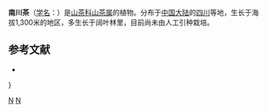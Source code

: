 {{Speciesbox 
| taxon = Camellia nanchuanica
| authority =  Chang
}}

'''南川茶'''（[[学名|学名]]：{{lang|la|''Camellia nanchuanica''}}）是[[山茶科|山茶科]][[山茶属|山茶属]]的植物。分布于[[中国大陆|中国大陆]]的[[四川|四川]]等地，生长于海拔1,300米的地区，多生长于阔叶林里，目前尚未由人工引种栽培。

== 参考文献 ==
<div class="references-small">
* {{cite web| url =http://www.bioinfo.cn/db05/KmzwSpecies.php?action=view&id=28988| title =南川茶| work =《中国高等植物数据库全库》| publisher =中国科学院微生物研究所| author =昆明植物研究所| accessdate =2009-02-26| deadurl =yes| archiveurl =https://web.archive.org/web/20160305060810/http://www.bioinfo.cn/db05/KmzwSpecies.php?action=view&id=28988| archivedate =2016-03-05}}
</div>
{{Taxonbar|from=Q10907724}}

[[Category:山茶属|N]]
[[Category:四川植物|N]]}